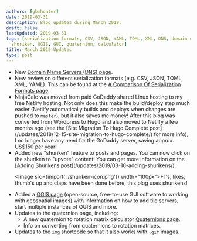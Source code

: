 ```yaml
---
authors: [gbmhunter]
date: 2019-03-31
description: Blog updates during March 2019.
draft: false
lastUpdated: 2019-03-31
tags: [serialization formats, CSV, JSON, YAML, TOML, XML, DNS, domain name server,
  shuriken, QGIS, GUI, quaternion, calculator]
title: March 2019 Updates
type: post
---
```


<ul>
  <li>New <a href="/programming/website-design/domain-name-servers-dns">Domain Name Servers (DNS) page</a>.</li>
  <li>New review on different serialization formats (e.g. CSV, JSON, TOML, XML, YAML). This can be found at the <a href="/programming/serialization-formats/a-comparison-of-serialization-formats">A Comparison Of Serialization Formats page</a>.</li>
  <li>NinjaCalc was moved from paid GoDaddy shared Linux hosting to my free Netlify hosting. Not only does this make the build/deploy step much easier (Netlify automatically builds and deploys when changes are pushed to <code>master</code>), but it also saves me money! After this blog was converted from Wordpress to Hugo and also moved to Netlify a few months ago (see the [Site Migration To Hugo Complete post](/updates/2018/12-15-site-migration-to-hugo-complete/) for more info), I no longer have any need for the GoDaddy server, saving approx. US$150 per year!</li>
  <li>
      Added new "shuriken" feature to posts and pages. You can now click on the shuriken to "upvote" content! You can get more information on the [Adding Shurikens post](/updates/2019/03-10-adding-shurikens/).

  
<Image src={import('./shuriken-icon.png')} width="100px">+1's, likes, thumb's up and claps have been done before, this blog uses shurikens!</Image>
  </li>
  <li>Added a <a href="/space/qgis">QGIS page</a> (open-source, free-to-use GUI software to working with geospatial images) with information on how to add tile servers, start multiple instances of QGIS and more.</li>
  <li>
    Updates to the quaternion page, including:
    <ul>
      <li>A new quaternion to rotation matrix calculator <a href="/mathematics/geometry/quaternions/">Quaternions page</a>.</li>
      <li>Info on converting from quaternions to rotation matrices.</li>
    </ul>
  </li>
  <li>Updates to the <code>img</code> shortcode so that it also works with <code>.gif</code> images.</li>
</ul>
